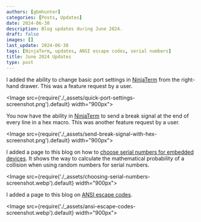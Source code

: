 ```yaml
---
authors: [gbmhunter]
categories: [Posts, Updates]
date: 2024-06-30
description: Blog updates during June 2024.
draft: false
images: []
last_update: 2024-06-30
tags: [NinjaTerm, updates, ANSI escape codes, serial numbers]
title: June 2024 Updates
type: post
---
```


I added the ability to change basic port settings in [NinjaTerm](https://ninjaterm.mbedded.ninja/app) from the right-hand drawer. This was a feature request by a user.

<Image src={require('./_assets/quick-port-settings-screenshot.png').default} width="900px"></Image>

You now have the ability in [NinjaTerm](https://ninjaterm.mbedded.ninja/app) to send a break signal at the end of every line in a hex macro. This was another feature request by a user.

<Image src={require('./_assets/send-break-signal-with-hex-screenshot.png').default} width="900px"></Image>

I added a page to this blog on how to [choose serial numbers for embedded devices](/programming/firmware/choosing-serial-numbers-for-embedded-products/). It shows the way to calculate the mathematical probability of a collision when using random numbers for serial numbers.

<Image src={require('./_assets/choosing-serial-numbers-screenshot.webp').default} width="900px"></Image>

I added a page to this blog on [ANSI escape codes](/programming/ansi-escape-sequences/).

<Image src={require('./_assets/ansi-escape-codes-screenshot.webp').default} width="900px"></Image>
